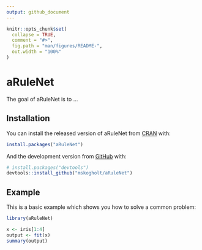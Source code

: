 ```yaml
---
output: github_document
---
```


<!-- README.md is generated from README.Rmd. Please edit that file -->

```r
knitr::opts_chunk$set(
  collapse = TRUE,
  comment = "#>",
  fig.path = "man/figures/README-",
  out.width = "100%"
)
```

# aRuleNet

<!-- badges: start -->
<!-- badges: end -->

The goal of aRuleNet is to ...

## Installation

You can install the released version of aRuleNet from [CRAN](https://CRAN.R-project.org) with:

``` r
install.packages("aRuleNet")
```

And the development version from [GitHub](https://github.com/) with:

``` r
# install.packages("devtools")
devtools::install_github("mskogholt/aRuleNet")
```
## Example

This is a basic example which shows you how to solve a common problem:

```r
library(aRuleNet)

x <- iris[1:4]
output <- fit(x)
summary(output)
```
